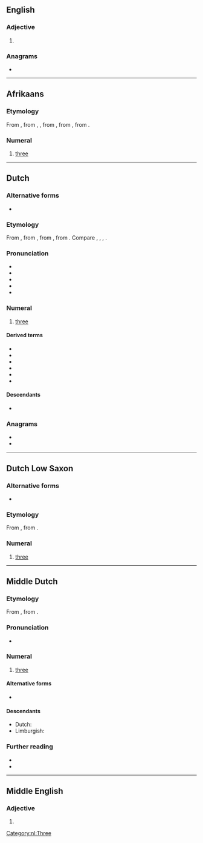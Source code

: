 ==English==

===Adjective===
{{head|en|adjective}}

# {{archaic spelling of|dry|lang=en}}

===Anagrams===
* {{anagrams|en|a=deir|Dier|IDer|Reid|dier|dire|ired|ride}}

----

==Afrikaans==
{{cardinalbox|af|2|3|4|twee|vier|ord=derde}}

===Etymology===
From {{inh|af|nl|drie}}, from {{inh|af|dum|dri}}, {{m|dum|drie}}, from {{inh|af|odt|*thrie}}, from {{inh|af|gem-pro|*þrīz}}, from {{inh|af|ine-pro|*tréyes}}.

===Numeral===
{{head|af|numeral}}

# {{cln|af|cardinal numbers}} [[three]]

----

==Dutch==

===Alternative forms===
* {{l|nl|drij}} {{qualifier|rare, in dialectal Belgian Dutch}}

===Etymology===
From {{inh|nl|dum|drie}}, from {{inh|nl|odt|*thrie}}, from {{inh|nl|gem-pro|*þrīz}}, from {{inh|nl|ine-pro|*tréyes}}. Compare {{cog|de|drei}}, {{cog|fy|trije}}, {{cog|en|three}}, {{cog|ofs|thre|thrē}}.

===Pronunciation===
* {{IPA|/dri/|lang=nl}}
* {{audio|Nl-drie (Belgium).ogg|audio (Belgium)|lang=nl}}
* {{audio|Nl-drie.ogg|audio (Netherlands)|lang=nl}}
* {{hyphenation|lang=nl|drie}}
* {{rhymes|i|lang=nl}}

===Numeral===
{{cardinalbox|nl|2|3|4|twee|vier|ord=derde}}
{{head|nl|numeral}}

# {{cln|nl|cardinal numbers}} [[three]]

====Derived terms====
* {{l|nl|driedekker}}
* {{l|nl|driehoek}}
* {{l|nl|driekwart}}
* {{l|nl|drieling}}
* {{l|nl|drievoudig}}
* {{l|nl|driewieler}}

====Descendants====
* {{desc|af|drie}}

===Anagrams===
* {{l|nl|dier}}
* {{l|nl|ried}}

[[Category:nl:Three]]

----

==Dutch Low Saxon==

===Alternative forms===
* {{l|nds-nl|drij}}

===Etymology===
From {{inh|nds-nl|gml|drî}}, {{m|gml|drê}} from {{inh|nds-nl|osx|thrie}}.

===Numeral===
{{head|nds-nl|numeral}}

# {{cln|nds-nl|cardinal numbers}} [[three]]

----

==Middle Dutch==

===Etymology===
From {{inh|dum|odt|thrīe}}, from {{inh|dum|gem-pro|*þrīz}}.

===Pronunciation===
* {{IPA|lang=dum|/driə/}}

===Numeral===
{{head|dum|numeral}}

# [[three]]

====Alternative forms====
* {{l|dum|dri}}

====Descendants====
* Dutch: {{l|nl|drie}}
* Limburgish: {{l|li|drèè}}

===Further reading===
* {{R:VMNW|ID1831}}
* {{R:MNW|07660}}

{{cln|dum|cardinal numbers}}

----

==Middle English==

===Adjective===
{{enm-adj|drie|*drier|*driest}}

# {{alt form|lang=enm|drye}}
